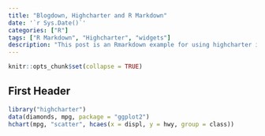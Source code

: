 ```yaml
---
title: "Blogdown, Highcharter and R Markdown"
date: '`r Sys.Date()`'
categories: ["R"]
tags: ["R Markdown", "Highcharter", "widgets"]
description: "This post is an Rmarkdown example for using highcharter in blogdown post."
---
```


```r
knitr::opts_chunk$set(collapse = TRUE)
```


## First Header

```r
library("highcharter")
data(diamonds, mpg, package = "ggplot2")
hchart(mpg, "scatter", hcaes(x = displ, y = hwy, group = class))
```








